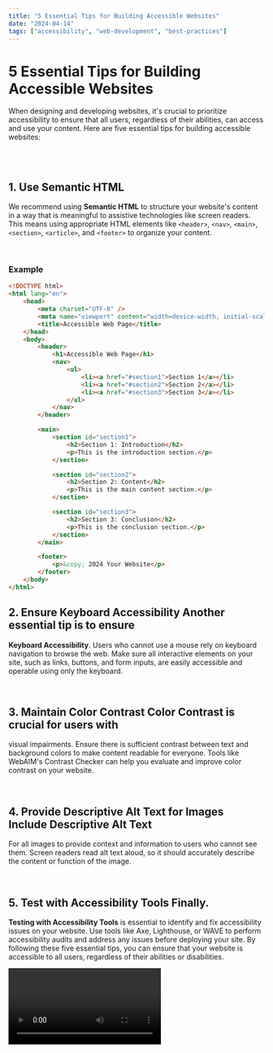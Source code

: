```yaml
---
title: "5 Essential Tips for Building Accessible Websites"
date: "2024-04-14"
tags: ["accessibility", "web-development", "best-practices"]
---
```


<CustomImage
    src="https://images.unsplash.com/photo-1507238691740-187a5b1d37b8?q=80&w=1955&auto=format&fit=crop&ixlib=rb-4.0.3&ixid=M3wxMjA3fDB8MHxwaG90by1wYWdlfHx8fGVufDB8fHx8fA%3D%3D?q=80&w=800&h=600&auto=format&fit=crop"
    alt="5 Essential Tips for Building Accessible Websites"
/>

# 5 Essential Tips for Building Accessible Websites

When designing and developing websites, it's crucial to prioritize accessibility to ensure that all users, regardless of their abilities, can access and use your content. Here are five essential tips for building accessible websites:

<br />
<br />

## 1. Use Semantic HTML

We recommend using **Semantic HTML** to structure your website's content in a way that is meaningful to assistive technologies like screen readers. This means using appropriate HTML elements like `<header>`, `<nav>`, `<main>`, `<section>`, `<article>`, and `<footer>` to organize your content.

<br />

### Example

```html
<!DOCTYPE html>
<html lang="en">
    <head>
        <meta charset="UTF-8" />
        <meta name="viewport" content="width=device-width, initial-scale=1.0" />
        <title>Accessible Web Page</title>
    </head>
    <body>
        <header>
            <h1>Accessible Web Page</h1>
            <nav>
                <ul>
                    <li><a href="#section1">Section 1</a></li>
                    <li><a href="#section2">Section 2</a></li>
                    <li><a href="#section3">Section 3</a></li>
                </ul>
            </nav>
        </header>

        <main>
            <section id="section1">
                <h2>Section 1: Introduction</h2>
                <p>This is the introduction section.</p>
            </section>

            <section id="section2">
                <h2>Section 2: Content</h2>
                <p>This is the main content section.</p>
            </section>

            <section id="section3">
                <h2>Section 3: Conclusion</h2>
                <p>This is the conclusion section.</p>
            </section>
        </main>

        <footer>
            <p>&copy; 2024 Your Website</p>
        </footer>
    </body>
</html>
```

## 2. Ensure Keyboard Accessibility Another essential tip is to ensure

**Keyboard Accessibility**. Users who cannot use a mouse rely on keyboard
navigation to browse the web. Make sure all interactive elements on your site,
such as links, buttons, and form inputs, are easily accessible and operable
using only the keyboard.

<br />

## 3. Maintain Color Contrast **Color Contrast** is crucial for users with

visual impairments. Ensure there is sufficient contrast between text and
background colors to make content readable for everyone. Tools like WebAIM's
Contrast Checker can help you evaluate and improve color contrast on your
website.

<br />

## 4. Provide Descriptive Alt Text for Images Include **Descriptive Alt Text**

For all images to provide context and information to users who cannot see them.
Screen readers read alt text aloud, so it should accurately describe the content
or function of the image.

<br />

## 5. Test with Accessibility Tools Finally.

**Testing with Accessibility Tools** is essential to identify and fix accessibility issues on your website. Use tools like Axe, Lighthouse, or WAVE to perform accessibility audits and
address any issues before deploying your site. By following these five essential
tips, you can ensure that your website is accessible to all users, regardless of
their abilities or disabilities.

<Video id="qr0ujkLLgmE" />
